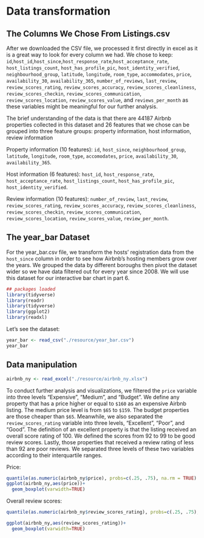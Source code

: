 # Data transformation

## The Columns We Chose From Listings.csv

After we downloaded the CSV file, we processed it first directly in excel as it is a great way to look for every column we had. We chose to keep: `id`,`host_id`,`host_since`,`host_response_rate`,`host_acceptance_rate`,	`host_listings_count`,	`host_has_profile_pic`,	`host_identity_verified`,	`neighbourhood_group`, `latitude`,	`longitude`,	`room_type`,	`accommodates`,	`price`,	`availability_30`,	`availability_365`,	`number_of_reviews`,	`last_review`,	`review_scores_rating`,	`review_scores_accuracy`,	`review_scores_cleanliness`,	`review_scores_checkin`,	`review_scores_communication`,	`review_scores_location`,	`review_scores_value`, and	`reviews_per_month` as these variables might be meaningful for our further analysis.


The brief understanding of the data is that there are 44187 Airbnb properties collected in this dataset and 26 features that we chose can be grouped into three feature groups: property information, host information, review information

Property information (10 features): `id`, `host_since`, `neighbourhood_group`, `latitude`, `longitude`, `room_type`, `accomodates`, `price`, `availability_30`, `availability_365`.

Host information (6 features): `host_id`, `host_response_rate`, `host_acceptance_rate`, `host_listings_count`, `host_has_profile_pic`, `host_identity_verified`.

Review information (10 features): `number_of_review`, `last_review`, `review_scores_rating`, `review_scores_accuracy`, `review_scores_cleanliness`, `review_scores_checkin`, `review_scores_communication`, `review_scores_location`, `review_scores_value`, `review_per_month`. 


## The year_bar Dataset

For the year_bar.csv file, we transform the hosts' registration data from the `host_since` column in order to see how Airbnb's hosting members grow over the years. We grouped the data by different boroughs then pivot the dataset wider so we have data filtered out for every year since 2008. We will use this dataset for our interactive bar chart in part 6.

```r
## packages loaded
library(tidyverse)
library(readr)
library(tidyverse)
library(ggplot2)
library(readxl)
```

Let's see the dataset: 
```r
year_bar <- read_csv("./resource/year_bar.csv")
year_bar
```

## Data manipulation 
```r
airbnb_ny <- read_excel("./resource/airbnb_ny.xlsx")
```

To conduct further analysis and visualizations, we filtered the `price` variable into three levels "Expensive", "Medium", and "Budget". We define any property that has a price higher or equal to `$160` as an expensive Airbnb listing. The medium price level is from `$65` to `$159`. The budget properties are those cheaper than `$65`. Meanwhile, we also separated the `review_scores_rating` variable into three levels, "Excellent", "Poor", and "Good". The definition of an excellent property is that the listing received an overall score rating of 100. We defined the scores from 92 to 99 to be good review scores. Lastly, those properties that received a review rating of less than 92 are poor reviews.  We separated three levels of these two variables according to their interquartile ranges. 


Price: 
```r
quantile(as.numeric(airbnb_ny$price), probs=c(.25, .75), na.rm = TRUE)
ggplot(airbnb_ny,aes(price))+
  geom_boxplot(varwidth=TRUE)
```

Overall review scores:
```r
quantile(as.numeric(airbnb_ny$review_scores_rating), probs=c(.25, .75), na.rm = TRUE)

ggplot(airbnb_ny,aes(review_scores_rating))+
  geom_boxplot(varwidth=TRUE)
```







